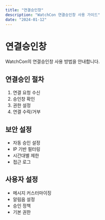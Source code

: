 ```yaml
---
title: "연결승인창"
description: "WatchCon 연결승인창 사용 가이드"
date: "2024-01-12"
---
```


# 연결승인창

WatchCon의 연결승인창 사용 방법을 안내합니다.

## 연결승인 절차

1. 연결 요청 수신
2. 승인창 확인
3. 권한 설정
4. 연결 수락/거부

## 보안 설정

- 자동 승인 설정
- IP 기반 필터링
- 시간대별 제한
- 접근 로그

## 사용자 설정

- 메시지 커스터마이징
- 알림음 설정
- 승인 정책
- 기본 권한
